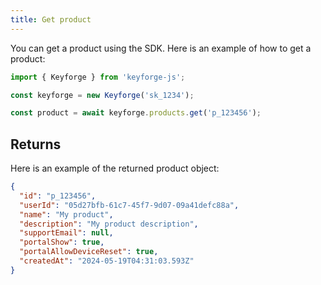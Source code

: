 ```yaml
---
title: Get product
---
```


You can get a product using the SDK. Here is an example of how to get a product:

```js
import { Keyforge } from 'keyforge-js';

const keyforge = new Keyforge('sk_1234');

const product = await keyforge.products.get('p_123456');
```

## Returns

Here is an example of the returned product object:

```json
{
  "id": "p_123456",
  "userId": "05d27bfb-61c7-45f7-9d07-09a41defc88a",
  "name": "My product",
  "description": "My product description",
  "supportEmail": null,
  "portalShow": true,
  "portalAllowDeviceReset": true,
  "createdAt": "2024-05-19T04:31:03.593Z"
}
```
